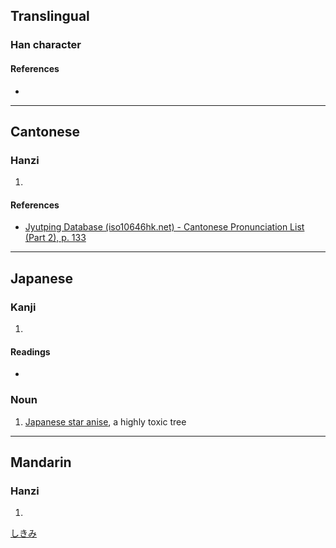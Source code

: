 {{character info}}
==Translingual==

===Han character===
{{Han char|rn=75|rad=木|as=14|sn=18|four=|canj=DJPI|ids=⿰木蜜}}

====References====
* {{Han ref|kx=0559.090|dkj=15754|dj=0948.240|hdz=21311.030|uh=6AC1|ud=27329}}

----

==Cantonese==

===Hanzi===
{{yue-hanzi|jyut=[[mat6]]|y=mat6}}

# {{rfdef|yue|sort=木14}}

====References====
* [http://www.iso10646hk.net/jp/document/download.jsp Jyutping Database (iso10646hk.net) - Cantonese Pronunciation List (Part 2), p. 133]

----

==Japanese==

===Kanji===
{{ja-kanji|grade=|rs=木14}}

# {{rfdef|ja|sort=木14}}

====Readings====
* {{ja-readings|on=[[みつ]] (mitsu)|kun=[[じんこう]] (jinkou), [[しきみ]] (shikimi)}}

===Noun===
{{ja-noun|しきみ|シキミ}}

# {{ja-def|シキミ}} [[Japanese star anise]], a highly toxic tree

[[Category:ja:Trees|しきみ]]

----

==Mandarin==

===Hanzi===
{{cmn-hanzi|pin=[[mì]] ([[mi4]])|wg=mi<sup>4</sup>}}

# {{rfdef|cmn|sort=木14}}